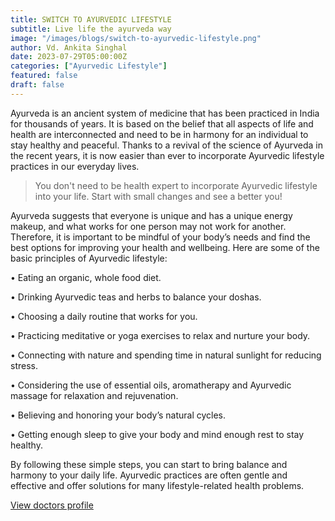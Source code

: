 ```yaml
---
title: SWITCH TO AYURVEDIC LIFESTYLE
subtitle: Live life the ayurveda way
image: "/images/blogs/switch-to-ayurvedic-lifestyle.png"
author: Vd. Ankita Singhal
date: 2023-07-29T05:00:00Z
categories: ["Ayurvedic Lifestyle"]
featured: false
draft: false
---
```


Ayurveda is an ancient system of medicine that has been practiced in India for thousands of years. It is based on the belief that all aspects of life and health are interconnected and need to be in harmony for an individual to stay healthy and peaceful. Thanks to a revival of the science of Ayurveda in the recent years, it is now easier than ever to incorporate Ayurvedic lifestyle practices in our everyday lives.

<Blockquote name="Vd. Ankita Singhal">
 You don't need to be health expert to incorporate Ayurvedic lifestyle into your life. Start with small changes and see a better you!
</Blockquote>

Ayurveda suggests that everyone is unique and has a unique energy makeup, and what works for one person may not work for another. Therefore, it is important to be mindful of your body’s needs and find the best options for improving your health and wellbeing. Here are some of the basic principles of Ayurvedic lifestyle:

• Eating an organic, whole food diet.

• Drinking Ayurvedic teas and herbs to balance your doshas.

• Choosing a daily routine that works for you.

• Practicing meditative or yoga exercises to relax and nurture your body.

• Connecting with nature and spending time in natural sunlight for reducing stress.

• Considering the use of essential oils, aromatherapy and Ayurvedic massage for relaxation and rejuvenation.

• Believing and honoring your body’s natural cycles.

• Getting enough sleep to give your body and mind enough rest to stay healthy.

By following these simple steps, you can start to bring balance and harmony to your daily life. Ayurvedic practices are often gentle and effective and offer solutions for many lifestyle-related health problems.


<div class="text-center mt-8">
        <a href="/doctors/ankita-singhal" class="btn btn-primary">View doctors profile</a> 
      </div>